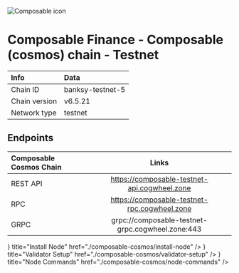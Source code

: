 
![Composable icon](/icons/composableIcon.png)

# Composable Finance - Composable (cosmos) chain - Testnet

| Info | Data |
| :------------      | :----------      |
| Chain ID           | banksy-testnet-5      |
| Chain version      | v6.5.21  |
| Network type       | testnet   |

## Endpoints

| Composable Cosmos Chain | Links                                     |
| :------------           | :----------:                              |
| REST API                | https://composable-testnet-api.cogwheel.zone      |
| RPC                     | https://composable-testnet-rpc.cogwheel.zone      |
| GRPC                    | grpc://composable-testnet-grpc.cogwheel.zone:443  |

<Cards>
  <Card
    icon={<ChevronRightIcon />}
    title="Install Node"
    href="./composable-cosmos/install-node"
  />
  <Card
    icon={<ChevronRightIcon />}
    title="Validator Setup"
    href="./composable-cosmos/validator-setup"
  />
  <Card
    icon={<ChevronRightIcon />}
    title="Node Commands"
    href="./composable-cosmos/node-commands"
  />
</Cards>
